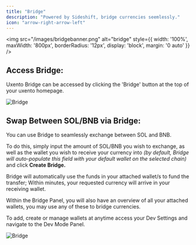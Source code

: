 ```yaml
---
title: "Bridge"
description: "Powered by Sideshift, bridge currencies seemlessly."
icon: "arrow-right-arrow-left"
---
```



<img 
  src="/images/bridgebanner.png" 
  alt="bridge"
  style={{
    width: '100%',
    maxWidth: '800px',
    borderRadius: '12px',
    display: 'block',
    margin: '0 auto'
  }}
/>

## Access Bridge:


Uxento Bridge can be accessed by clicking the 'Bridge' button at the top of your uxento homepage. 

<Frame caption="">
  <img 
    src="/images/bridgeaccess.png" 
    alt="Bridge"
    style={{
      width: '100%',
      borderRadius: '12px',
      display: 'block',
      margin: '0 auto'
    }}
  />
</Frame>

## Swap Between SOL/BNB via Bridge:

You can use Bridge to seamlessly exchange between SOL and BNB. 

To do this, simply input the amount of SOL/BNB you wish to exchange, as well as the wallet you wish to receive your currency into *(by default, Bridge will auto-populate this field with your default wallet on the selected chain)* and click **Create Bridge.** 

Bridge will automatically use the funds in your attached wallet/s to fund the transfer; Within minutes, your requested currency will arrive in your receiving wallet. 

Within the Bridge Panel, you will also have an overview of all your attached wallets, you may use any of these to bridge currencies. 

<Note> To add, create or manage wallets at anytime access your Dev Settings and navigate to the Dev Mode Panel. </Note>

<Frame caption="Bridge Manager">
  <img 
    src="/images/bridge.png" 
    alt="Bridge"
    style={{
      width: '100%',
      borderRadius: '12px',
      display: 'block',
      margin: '0 auto'
    }}
  />
</Frame>
